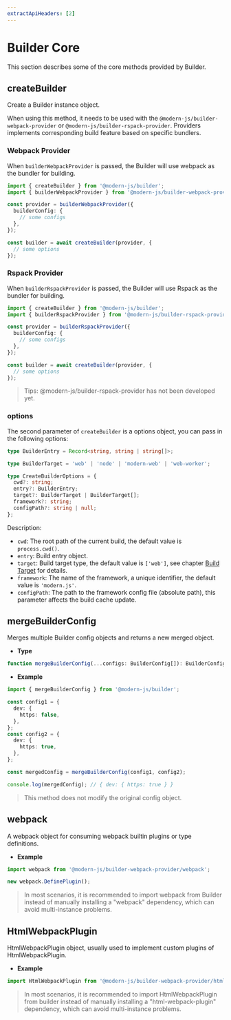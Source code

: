 ```yaml
---
extractApiHeaders: [2]
---
```


# Builder Core

This section describes some of the core methods provided by Builder.

## createBuilder

Create a Builder instance object.

When using this method, it needs to be used with the `@modern-js/builder-webpack-provider` or `@modern-js/builder-rspack-provider`. Providers implements corresponding build feature based on specific bundlers.

### Webpack Provider

When `builderWebpackProvider` is passed, the Builder will use webpack as the bundler for building.

```ts
import { createBuilder } from '@modern-js/builder';
import { builderWebpackProvider } from '@modern-js/builder-webpack-provider';

const provider = builderWebpackProvider({
  builderConfig: {
    // some configs
  },
});

const builder = await createBuilder(provider, {
  // some options
});
```

### Rspack Provider

When `builderRspackProvider` is passed, the Builder will use Rspack as the bundler for building.

```ts
import { createBuilder } from '@modern-js/builder';
import { builderRspackProvider } from '@modern-js/builder-rspack-provider';

const provider = builderRspackProvider({
  builderConfig: {
    // some configs
  },
});

const builder = await createBuilder(provider, {
  // some options
});
```

> Tips: @modern-js/builder-rspack-provider has not been developed yet.

### options

The second parameter of `createBuilder` is a options object, you can pass in the following options:

```ts
type BuilderEntry = Record<string, string | string[]>;

type BuilderTarget = 'web' | 'node' | 'modern-web' | 'web-worker';

type CreateBuilderOptions = {
  cwd?: string;
  entry?: BuilderEntry;
  target?: BuilderTarget | BuilderTarget[];
  framework?: string;
  configPath?: string | null;
};
```

Description:

- `cwd`: The root path of the current build, the default value is `process.cwd()`.
- `entry`: Build entry object.
- `target`: Build target type, the default value is `['web']`, see chapter [Build Target](/guide/basic/build-target.html) for details.
- `framework`: The name of the framework, a unique identifier, the default value is `'modern.js'`.
- `configPath`: The path to the framework config file (absolute path), this parameter affects the build cache update.

## mergeBuilderConfig

Merges multiple Builder config objects and returns a new merged object.

- **Type**

```ts
function mergeBuilderConfig(...configs: BuilderConfig[]): BuilderConfig;
```

- **Example**

```ts
import { mergeBuilderConfig } from '@modern-js/builder';

const config1 = {
  dev: {
    https: false,
  },
};
const config2 = {
  dev: {
    https: true,
  },
};

const mergedConfig = mergeBuilderConfig(config1, config2);

console.log(mergedConfig); // { dev: { https: true } }
```

> This method does not modify the original config object.

## webpack

A webpack object for consuming webpack builtin plugins or type definitions.

- **Example**

```ts
import webpack from '@modern-js/builder-webpack-provider/webpack';

new webpack.DefinePlugin();
```

> In most scenarios, it is recommended to import webpack from Builder instead of manually installing a "webpack" dependency, which can avoid multi-instance problems.

## HtmlWebpackPlugin

HtmlWebpackPlugin object, usually used to implement custom plugins of HtmlWebpackPlugin.

- **Example**

```ts
import HtmlWebpackPlugin from '@modern-js/builder-webpack-provider/html-webpack-plugin';
```

> In most scenarios, it is recommended to import HtmlWebpackPlugin from builder instead of manually installing a "html-webpack-plugin" dependency, which can avoid multi-instance problems.
